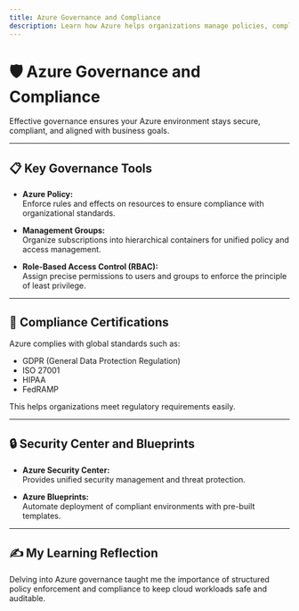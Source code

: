 ```yaml
---
title: Azure Governance and Compliance
description: Learn how Azure helps organizations manage policies, compliance, and security standards.
---
```


# 🛡️ Azure Governance and Compliance

Effective governance ensures your Azure environment stays secure, compliant, and aligned with business goals.

---

## 📋 Key Governance Tools

- **Azure Policy:**  
  Enforce rules and effects on resources to ensure compliance with organizational standards.

- **Management Groups:**  
  Organize subscriptions into hierarchical containers for unified policy and access management.

- **Role-Based Access Control (RBAC):**  
  Assign precise permissions to users and groups to enforce the principle of least privilege.

---

## 📝 Compliance Certifications

Azure complies with global standards such as:

- GDPR (General Data Protection Regulation)  
- ISO 27001  
- HIPAA  
- FedRAMP  

This helps organizations meet regulatory requirements easily.

---

## 🔒 Security Center and Blueprints

- **Azure Security Center:**  
  Provides unified security management and threat protection.

- **Azure Blueprints:**  
  Automate deployment of compliant environments with pre-built templates.

---

## ✍️ My Learning Reflection

Delving into Azure governance taught me the importance of structured policy enforcement and compliance to keep cloud workloads safe and auditable.

